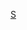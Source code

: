 {{asbox
|image=Solar eclips 1999 4 NR.jpg
|category=日食小作品
|subject=與[[日食]]相關的
|name=Template:Solar-eclipse-stub
}}<noinclude>
[[Category:天文學小作品模板|S]]</noinclude>